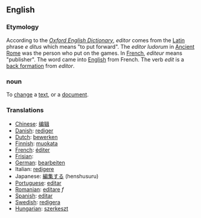 
==English==

=== Etymology ===

According to the ''[[Oxford English Dictionary]]'', ''editor'' comes from the [[Latin language|Latin]] phrase ''e ditus'' which means "to put forward".  The ''editor ludorum'' in [[Ancient Rome]] was the person who put on the games.  In [[French language|French]], ''editeur'' means "publisher".  The word came into [[English language|English]] from French.   The verb ''edit'' is a [[back formation]] from ''editor''.

===noun===
To [[change]] a [[text]], or a [[document]].

===Translations===

*[[Chinese]]: [[编辑]]
*[[Danish]]: [[rediger]]
*[[Dutch]]: [[bewerken]]
*[[Finnish]]: [[muokata]]
*[[French]]: [[éditer]]
*[[Frisian]]: [[]]
*[[German]]: [[bearbeiten]]
*Italian: [[redigere]]
*Japanese: [[編集する]] (henshusuru)
*[[Portuguese]]: [[editar]]
*[[Romanian]]: [[editare]] ''f''
*[[Spanish]]: [[editar]]
*[[Swedish]]: [[redigera]]
*[[Hungarian]]: [[szerkeszt]]